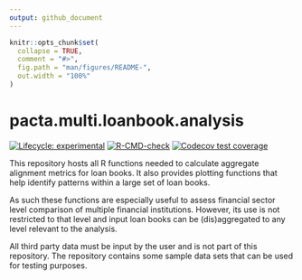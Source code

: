```yaml
---
output: github_document
---
```


<!-- README.md is generated from README.Rmd. Please edit that file -->

```r
knitr::opts_chunk$set(
  collapse = TRUE,
  comment = "#>",
  fig.path = "man/figures/README-",
  out.width = "100%"
)
```

# pacta.multi.loanbook.analysis

<!-- badges: start -->
[![Lifecycle: experimental](https://img.shields.io/badge/lifecycle-experimental-orange.svg)](https://lifecycle.r-lib.org/articles/stages.html#experimental)
[![R-CMD-check](https://github.com/RMI-PACTA/pacta.multi.loanbook.analysis/actions/workflows/R-CMD-check.yaml/badge.svg)](https://github.com/RMI-PACTA/pacta.multi.loanbook.analysis/actions/workflows/R-CMD-check.yaml)
[![Codecov test coverage](https://codecov.io/gh/RMI-PACTA/pacta.multi.loanbook.analysis/branch/main/graph/badge.svg)](https://app.codecov.io/gh/RMI-PACTA/pacta.multi.loanbook.analysis?branch=main)
<!-- badges: end -->

This repository hosts all R functions needed to calculate aggregate alignment
metrics for loan books. It also provides plotting functions that help identify
patterns within a large set of loan books.

As such these functions are especially useful to assess financial sector level
comparison of multiple financial institutions. However, its use is not
restricted to that level and input loan books can be (dis)aggregated to any
level relevant to the analysis.

All third party data must be input by the user and is not part of this
repository. The repository contains some sample data sets that can be used for
testing purposes.
